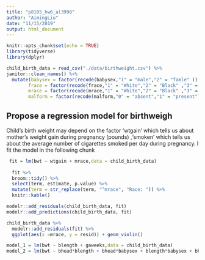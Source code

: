 ```yaml
---
title: "p8105_hw6_al3998"
author: "AimingLiu"
date: "11/15/2019"
output: html_document
---
```


```r
knitr::opts_chunk$set(echo = TRUE)
library(tidyverse)
library(dplyr)
```

```r
child_birth_data = read_csv("./data/birthweight.csv") %>% 
janitor::clean_names() %>% 
  mutate(babysex = factor(recode(babysex,"1" = "male","2" = "famle" )),
        frace = factor(recode(frace,"1" = "White","2" = "Black" ,"3" = "Asian", "4"= "Puerto Rican","8"  = "Other", "9" = "Unknown")),
        mrace = factor(recode(mrace,"1" = "White","2" = "Black" ,"3" = "Asian", "4"= "Puerto Rican","8"  = "Other")),
        malform = factor(recode(malform,"0" = "absent","1" = "present")))
```
## Propose a regression model for birthweigh

Child's birth weight may depend on the factor 'wtgain' which tells us about  mother’s weight gain during pregnancy (pounds) ,'smoken' which tells us about the average number of cigarettes smoked per day during pregnancy.
I fit the model in the following chunk
```r
 fit = lm(bwt ~ wtgain + mrace,data = child_birth_data)
 
  fit %>% 
  broom::tidy() %>% 
  select(term, estimate, p.value) %>% 
  mutate(term = str_replace(term, "^mrace", "Race: ")) %>% 
  knitr::kable()
```
```r
modelr::add_residuals(child_birth_data, fit)
modelr::add_predictions(child_birth_data, fit)

child_birth_data %>% 
  modelr::add_residuals(fit) %>% 
  ggplot(aes(x =mrace, y = resid)) + geom_violin()
```

```r
model_1 = lm(bwt ~ blength + gaweeks,data = child_birth_data)
model_2 = lm(bwt ~ bhead*blength + bhead*babysex + blength*babysex + bhead*babysex*blength,data = child_birth_data)
```


